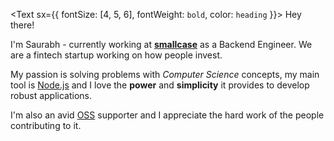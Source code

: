 <Text sx={{ fontSize: [4, 5, 6], fontWeight: `bold`, color: `heading` }}>
  Hey there!
</Text>

I'm Saurabh - currently working at <a target="_blank" href="https://smallcase.com">**smallcase**</a> as a Backend Engineer. We are a fintech startup working on how people invest.

My passion is solving problems with *Computer Science* concepts, my main tool is <a target="_blank" href="https://nodejs.org/">Node.js</a> and I love the **power** and **simplicity** it provides to develop robust applications.

I'm also an avid <a target="_blank" href="https://opensource.com/open-source-way">OSS</a> supporter and I appreciate the hard work of the people contributing to it.
